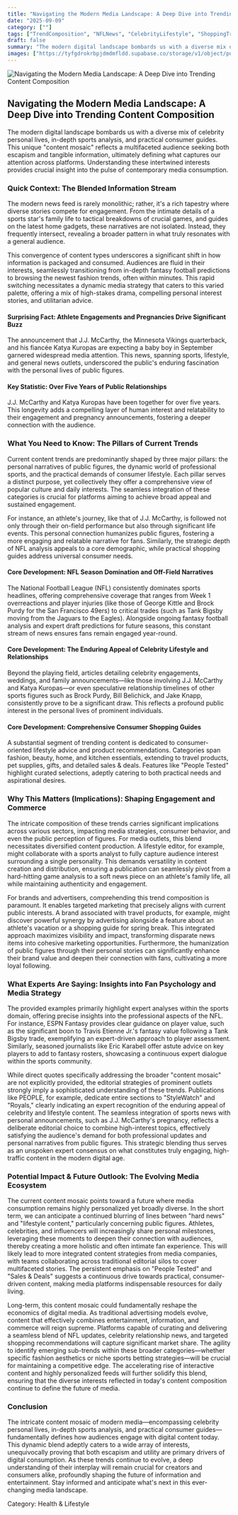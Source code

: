 ```yaml
---
title: "Navigating the Modern Media Landscape: A Deep Dive into Trending Content Composition"
date: "2025-09-09"
category: [""]
tags: ["TrendComposition", "NFLNews", "CelebrityLifestyle", "ShoppingTrends"]
draft: false
summary: "The modern digital landscape bombards us with a diverse mix of celebrity personal lives, in-depth sports analysis, and practical consumer guides. This unique \"content mosaic\" reflects a multifaceted audience seeking both escapism and tangible information, ultimately defining what captures our attention across platforms. Understanding these intertwined interests provides crucial insight into the pulse of contemporary media consumption."
images: ["https://tyfgdrokrbpjdmdmfldd.supabase.co/storage/v1/object/public/image/2025-09-09-02-06-19-117-04-00.jpg"]
---
```



![Navigating the Modern Media Landscape: A Deep Dive into Trending Content Composition](https://tyfgdrokrbpjdmdmfldd.supabase.co/storage/v1/object/public/image/2025-09-09-02-06-19-117-04-00.jpg)

## Navigating the Modern Media Landscape: A Deep Dive into Trending Content Composition

The modern digital landscape bombards us with a diverse mix of celebrity personal lives, in-depth sports analysis, and practical consumer guides. This unique "content mosaic" reflects a multifaceted audience seeking both escapism and tangible information, ultimately defining what captures our attention across platforms. Understanding these intertwined interests provides crucial insight into the pulse of contemporary media consumption.

### Quick Context: The Blended Information Stream

The modern news feed is rarely monolithic; rather, it's a rich tapestry where diverse stories compete for engagement. From the intimate details of a sports star's family life to tactical breakdowns of crucial games, and guides on the latest home gadgets, these narratives are not isolated. Instead, they frequently intersect, revealing a broader pattern in what truly resonates with a general audience.

This convergence of content types underscores a significant shift in how information is packaged and consumed. Audiences are fluid in their interests, seamlessly transitioning from in-depth fantasy football predictions to browsing the newest fashion trends, often within minutes. This rapid switching necessitates a dynamic media strategy that caters to this varied palette, offering a mix of high-stakes drama, compelling personal interest stories, and utilitarian advice.

#### Surprising Fact: Athlete Engagements and Pregnancies Drive Significant Buzz

The announcement that J.J. McCarthy, the Minnesota Vikings quarterback, and his fiancée Katya Kuropas are expecting a baby boy in September garnered widespread media attention. This news, spanning sports, lifestyle, and general news outlets, underscored the public's enduring fascination with the personal lives of public figures.

#### Key Statistic: Over Five Years of Public Relationships

J.J. McCarthy and Katya Kuropas have been together for over five years. This longevity adds a compelling layer of human interest and relatability to their engagement and pregnancy announcements, fostering a deeper connection with the audience.

### What You Need to Know: The Pillars of Current Trends

Current content trends are predominantly shaped by three major pillars: the personal narratives of public figures, the dynamic world of professional sports, and the practical demands of consumer lifestyle. Each pillar serves a distinct purpose, yet collectively they offer a comprehensive view of popular culture and daily interests. The seamless integration of these categories is crucial for platforms aiming to achieve broad appeal and sustained engagement.

For instance, an athlete's journey, like that of J.J. McCarthy, is followed not only through their on-field performance but also through significant life events. This personal connection humanizes public figures, fostering a more engaging and relatable narrative for fans. Similarly, the strategic depth of NFL analysis appeals to a core demographic, while practical shopping guides address universal consumer needs.

#### Core Development: NFL Season Domination and Off-Field Narratives

The National Football League (NFL) consistently dominates sports headlines, offering comprehensive coverage that ranges from Week 1 overreactions and player injuries (like those of George Kittle and Brock Purdy for the San Francisco 49ers) to critical trades (such as Tank Bigsby moving from the Jaguars to the Eagles). Alongside ongoing fantasy football analysis and expert draft predictions for future seasons, this constant stream of news ensures fans remain engaged year-round.

#### Core Development: The Enduring Appeal of Celebrity Lifestyle and Relationships

Beyond the playing field, articles detailing celebrity engagements, weddings, and family announcements—like those involving J.J. McCarthy and Katya Kuropas—or even speculative relationship timelines of other sports figures such as Brock Purdy, Bill Belichick, and Jake Knapp, consistently prove to be a significant draw. This reflects a profound public interest in the personal lives of prominent individuals.

#### Core Development: Comprehensive Consumer Shopping Guides

A substantial segment of trending content is dedicated to consumer-oriented lifestyle advice and product recommendations. Categories span fashion, beauty, home, and kitchen essentials, extending to travel products, pet supplies, gifts, and detailed sales & deals. Features like "People Tested" highlight curated selections, adeptly catering to both practical needs and aspirational desires.

### Why This Matters (Implications): Shaping Engagement and Commerce

The intricate composition of these trends carries significant implications across various sectors, impacting media strategies, consumer behavior, and even the public perception of figures. For media outlets, this blend necessitates diversified content production. A lifestyle editor, for example, might collaborate with a sports analyst to fully capture audience interest surrounding a single personality. This demands versatility in content creation and distribution, ensuring a publication can seamlessly pivot from a hard-hitting game analysis to a soft news piece on an athlete's family life, all while maintaining authenticity and engagement.

For brands and advertisers, comprehending this trend composition is paramount. It enables targeted marketing that precisely aligns with current public interests. A brand associated with travel products, for example, might discover powerful synergy by advertising alongside a feature about an athlete's vacation or a shopping guide for spring break. This integrated approach maximizes visibility and impact, transforming disparate news items into cohesive marketing opportunities. Furthermore, the humanization of public figures through their personal stories can significantly enhance their brand value and deepen their connection with fans, cultivating a more loyal following.

### What Experts Are Saying: Insights into Fan Psychology and Media Strategy

The provided examples primarily highlight expert analyses within the sports domain, offering precise insights into the professional aspects of the NFL. For instance, ESPN Fantasy provides clear guidance on player value, such as the significant boon to Travis Etienne Jr.'s fantasy value following a Tank Bigsby trade, exemplifying an expert-driven approach to player assessment. Similarly, seasoned journalists like Eric Karabell offer astute advice on key players to add to fantasy rosters, showcasing a continuous expert dialogue within the sports community.

While direct quotes specifically addressing the broader "content mosaic" are not explicitly provided, the editorial strategies of prominent outlets strongly imply a sophisticated understanding of these trends. Publications like PEOPLE, for example, dedicate entire sections to "StyleWatch" and "Royals," clearly indicating an expert recognition of the enduring appeal of celebrity and lifestyle content. The seamless integration of sports news with personal announcements, such as J.J. McCarthy's pregnancy, reflects a deliberate editorial choice to combine high-interest topics, effectively satisfying the audience's demand for both professional updates and personal narratives from public figures. This strategic blending thus serves as an unspoken expert consensus on what constitutes truly engaging, high-traffic content in the modern digital age.

### Potential Impact & Future Outlook: The Evolving Media Ecosystem

The current content mosaic points toward a future where media consumption remains highly personalized yet broadly diverse. In the short term, we can anticipate a continued blurring of lines between "hard news" and "lifestyle content," particularly concerning public figures. Athletes, celebrities, and influencers will increasingly share personal milestones, leveraging these moments to deepen their connection with audiences, thereby creating a more holistic and often intimate fan experience. This will likely lead to more integrated content strategies from media companies, with teams collaborating across traditional editorial silos to cover multifaceted stories. The persistent emphasis on "People Tested" and "Sales & Deals" suggests a continuous drive towards practical, consumer-driven content, making media platforms indispensable resources for daily living.

Long-term, this content mosaic could fundamentally reshape the economics of digital media. As traditional advertising models evolve, content that effectively combines entertainment, information, and commerce will reign supreme. Platforms capable of curating and delivering a seamless blend of NFL updates, celebrity relationship news, and targeted shopping recommendations will capture significant market share. The agility to identify emerging sub-trends within these broader categories—whether specific fashion aesthetics or niche sports betting strategies—will be crucial for maintaining a competitive edge. The accelerating rise of interactive content and highly personalized feeds will further solidify this blend, ensuring that the diverse interests reflected in today's content composition continue to define the future of media.

### Conclusion

The intricate content mosaic of modern media—encompassing celebrity personal lives, in-depth sports analysis, and practical consumer guides—fundamentally defines how audiences engage with digital content today. This dynamic blend adeptly caters to a wide array of interests, unequivocally proving that both escapism and utility are primary drivers of digital consumption. As these trends continue to evolve, a deep understanding of their interplay will remain crucial for creators and consumers alike, profoundly shaping the future of information and entertainment. Stay informed and anticipate what's next in this ever-changing media landscape.

Category: Health & Lifestyle
